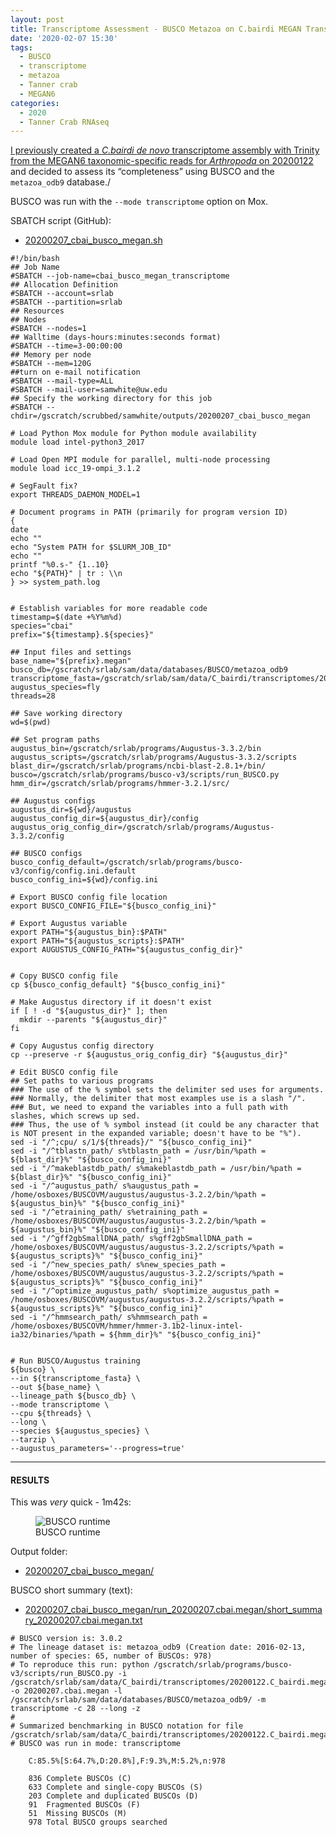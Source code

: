 ```yaml
---
layout: post
title: Transcriptome Assessment - BUSCO Metazoa on C.bairdi MEGAN Transcriptome
date: '2020-02-07 15:30'
tags:
  - BUSCO
  - transcriptome
  - metazoa
  - Tanner crab
  - MEGAN6
categories:
  - 2020
  - Tanner Crab RNAseq
---
```

[I previously created a _C.bairdi_ _de novo_ transcriptome assembly with Trinity from the MEGAN6 taxonomic-specific reads for _Arthropoda_ on 20200122](https://robertslab.github.io/sams-notebook/posts/2020-01-22-Transcriptome-Assembly---C.bairdi-with-MEGAN6-Taxonomy-specific-Reads-with-Trinity-on-Mox/) and decided to assess its "completeness" using BUSCO and the `metazoa_odb9` database./

BUSCO was run with the `--mode transcriptome` option on Mox.

SBATCH script (GitHub):

- [20200207_cbai_busco_megan.sh](https://github.com/RobertsLab/sams-notebook/blob/master/sbatch_scripts/20200207_cbai_busco_megan.sh)

```shell
#!/bin/bash
## Job Name
#SBATCH --job-name=cbai_busco_megan_transcriptome
## Allocation Definition
#SBATCH --account=srlab
#SBATCH --partition=srlab
## Resources
## Nodes
#SBATCH --nodes=1
## Walltime (days-hours:minutes:seconds format)
#SBATCH --time=3-00:00:00
## Memory per node
#SBATCH --mem=120G
##turn on e-mail notification
#SBATCH --mail-type=ALL
#SBATCH --mail-user=samwhite@uw.edu
## Specify the working directory for this job
#SBATCH --chdir=/gscratch/scrubbed/samwhite/outputs/20200207_cbai_busco_megan

# Load Python Mox module for Python module availability
module load intel-python3_2017

# Load Open MPI module for parallel, multi-node processing
module load icc_19-ompi_3.1.2

# SegFault fix?
export THREADS_DAEMON_MODEL=1

# Document programs in PATH (primarily for program version ID)
{
date
echo ""
echo "System PATH for $SLURM_JOB_ID"
echo ""
printf "%0.s-" {1..10}
echo "${PATH}" | tr : \\n
} >> system_path.log


# Establish variables for more readable code
timestamp=$(date +%Y%m%d)
species="cbai"
prefix="${timestamp}.${species}"

## Input files and settings
base_name="${prefix}.megan"
busco_db=/gscratch/srlab/sam/data/databases/BUSCO/metazoa_odb9
transcriptome_fasta=/gscratch/srlab/sam/data/C_bairdi/transcriptomes/20200122.C_bairdi.megan.Trinity.fasta
augustus_species=fly
threads=28

## Save working directory
wd=$(pwd)

## Set program paths
augustus_bin=/gscratch/srlab/programs/Augustus-3.3.2/bin
augustus_scripts=/gscratch/srlab/programs/Augustus-3.3.2/scripts
blast_dir=/gscratch/srlab/programs/ncbi-blast-2.8.1+/bin/
busco=/gscratch/srlab/programs/busco-v3/scripts/run_BUSCO.py
hmm_dir=/gscratch/srlab/programs/hmmer-3.2.1/src/

## Augustus configs
augustus_dir=${wd}/augustus
augustus_config_dir=${augustus_dir}/config
augustus_orig_config_dir=/gscratch/srlab/programs/Augustus-3.3.2/config

## BUSCO configs
busco_config_default=/gscratch/srlab/programs/busco-v3/config/config.ini.default
busco_config_ini=${wd}/config.ini

# Export BUSCO config file location
export BUSCO_CONFIG_FILE="${busco_config_ini}"

# Export Augustus variable
export PATH="${augustus_bin}:$PATH"
export PATH="${augustus_scripts}:$PATH"
export AUGUSTUS_CONFIG_PATH="${augustus_config_dir}"


# Copy BUSCO config file
cp ${busco_config_default} "${busco_config_ini}"

# Make Augustus directory if it doesn't exist
if [ ! -d "${augustus_dir}" ]; then
  mkdir --parents "${augustus_dir}"
fi

# Copy Augustus config directory
cp --preserve -r ${augustus_orig_config_dir} "${augustus_dir}"

# Edit BUSCO config file
## Set paths to various programs
### The use of the % symbol sets the delimiter sed uses for arguments.
### Normally, the delimiter that most examples use is a slash "/".
### But, we need to expand the variables into a full path with slashes, which screws up sed.
### Thus, the use of % symbol instead (it could be any character that is NOT present in the expanded variable; doesn't have to be "%").
sed -i "/^;cpu/ s/1/${threads}/" "${busco_config_ini}"
sed -i "/^tblastn_path/ s%tblastn_path = /usr/bin/%path = ${blast_dir}%" "${busco_config_ini}"
sed -i "/^makeblastdb_path/ s%makeblastdb_path = /usr/bin/%path = ${blast_dir}%" "${busco_config_ini}"
sed -i "/^augustus_path/ s%augustus_path = /home/osboxes/BUSCOVM/augustus/augustus-3.2.2/bin/%path = ${augustus_bin}%" "${busco_config_ini}"
sed -i "/^etraining_path/ s%etraining_path = /home/osboxes/BUSCOVM/augustus/augustus-3.2.2/bin/%path = ${augustus_bin}%" "${busco_config_ini}"
sed -i "/^gff2gbSmallDNA_path/ s%gff2gbSmallDNA_path = /home/osboxes/BUSCOVM/augustus/augustus-3.2.2/scripts/%path = ${augustus_scripts}%" "${busco_config_ini}"
sed -i "/^new_species_path/ s%new_species_path = /home/osboxes/BUSCOVM/augustus/augustus-3.2.2/scripts/%path = ${augustus_scripts}%" "${busco_config_ini}"
sed -i "/^optimize_augustus_path/ s%optimize_augustus_path = /home/osboxes/BUSCOVM/augustus/augustus-3.2.2/scripts/%path = ${augustus_scripts}%" "${busco_config_ini}"
sed -i "/^hmmsearch_path/ s%hmmsearch_path = /home/osboxes/BUSCOVM/hmmer/hmmer-3.1b2-linux-intel-ia32/binaries/%path = ${hmm_dir}%" "${busco_config_ini}"


# Run BUSCO/Augustus training
${busco} \
--in ${transcriptome_fasta} \
--out ${base_name} \
--lineage_path ${busco_db} \
--mode transcriptome \
--cpu ${threads} \
--long \
--species ${augustus_species} \
--tarzip \
--augustus_parameters='--progress=true'
```

---

#### RESULTS

This was _very_ quick - 1m42s:

![BUSCO runtime](https://github.com/RobertsLab/sams-notebook/blob/master/images/screencaps/20200207_cbai_busco_megan_runtime.png?raw=true)

Output folder:

- [20200207_cbai_busco_megan/](https://gannet.fish.washington.edu/Atumefaciens/20200207_cbai_busco_megan/)

BUSCO short summary (text):

- [20200207_cbai_busco_megan/run_20200207.cbai.megan/short_summary_20200207.cbai.megan.txt](https://gannet.fish.washington.edu/Atumefaciens/20200207_cbai_busco_megan/run_20200207.cbai.megan/short_summary_20200207.cbai.megan.txt)

```
# BUSCO version is: 3.0.2
# The lineage dataset is: metazoa_odb9 (Creation date: 2016-02-13, number of species: 65, number of BUSCOs: 978)
# To reproduce this run: python /gscratch/srlab/programs/busco-v3/scripts/run_BUSCO.py -i /gscratch/srlab/sam/data/C_bairdi/transcriptomes/20200122.C_bairdi.megan.Trinity.fasta -o 20200207.cbai.megan -l /gscratch/srlab/sam/data/databases/BUSCO/metazoa_odb9/ -m transcriptome -c 28 --long -z
#
# Summarized benchmarking in BUSCO notation for file /gscratch/srlab/sam/data/C_bairdi/transcriptomes/20200122.C_bairdi.megan.Trinity.fasta
# BUSCO was run in mode: transcriptome

	C:85.5%[S:64.7%,D:20.8%],F:9.3%,M:5.2%,n:978

	836	Complete BUSCOs (C)
	633	Complete and single-copy BUSCOs (S)
	203	Complete and duplicated BUSCOs (D)
	91	Fragmented BUSCOs (F)
	51	Missing BUSCOs (M)
	978	Total BUSCO groups searched
```
